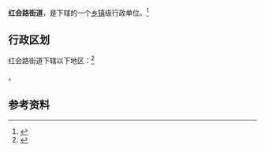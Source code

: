 {{中国乡级行政区|62/04/03/003/000}}

'''红会路街道'''，是{{PRC admin/fullname|62/04/03/003/000|3}}下辖的一个[[乡镇|乡镇]]级行政单位。<ref>{{PRC admin/ref sgc|{{PRC admin/parent|62/04/03/003/000}}}}</ref>

== 行政区划 ==

红会路街道下辖以下地区：<ref>{{PRC admin/ref sgc|62/04/03/003/000}}</ref>

{{PRC admin/children|62/04/03/003/000}}。

== 参考资料 ==

{{reflist}}

{{行政区划小作品}}
{{PRC admin/navcat|62/04/03/003/000}}